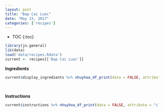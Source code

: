 ```yaml
---
layout: post
title: "Bap Cai Luoc"
date: "May 15, 2017"
categories: ['recipes']
---
```


* TOC
{:toc}

```r
library(jn.general)
lib(data)
load('data/recipes.Rdata')
current <- recipes[['Bap Cai Luoc']]
```

**Ingredients**

```r
current$display_ingredients %>% nhuyhoa_df_print(data = FALSE, attribute = "class = \"presenttab\"")
```

<br>

**Instructions**

```r
current$instructions %>% nhuyhoa_df_print(data = FALSE, attribute = "class = \"presenttabnoh\"")
```

